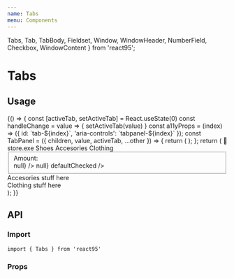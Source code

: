 ```yaml
---
name: Tabs
menu: Components
---
```



  Tabs,
  Tab,
  TabBody,
  Fieldset,
  Window,
  WindowHeader,
  NumberField,
  Checkbox,
  WindowContent
} from 'react95';

# Tabs

## Usage

<Playground>
  {() => {
    const [activeTab, setActiveTab] = React.useState(0)
    const handleChange = value => {
      setActiveTab(value)
    }
    const a11yProps = (index) => ({
      id: `tab-${index}`,
      'aria-controls': `tabpanel-${index}`
    });
    const TabPanel = ({ children, value, activeTab, ...other }) => {
      return (
        <div
          role='tabpanel'
          hidden={value !== activeTab}
          id={`tabpanel-${value}`}
          aria-labelledby={`tab-${value}`}
          {...other}
        >
          {value === activeTab && <div p={3}>{children}</div>}
        </div>
      );
    };
    return (
      <Window style={{ width: 350 }}>
        <WindowHeader>
          <span role='img' aria-label='👗'>
            👗
          </span>
          store.exe
        </WindowHeader>
        <WindowContent>
          <Tabs value={activeTab} onChange={handleChange}>
            <Tab value={0} {...a11yProps(0)}>
              Shoes
            </Tab>
            <Tab value={1} {...a11yProps(1)}>
              Accesories
            </Tab>
            <Tab value={2} {...a11yProps(2)}>
              Clothing
            </Tab>
          </Tabs>
          <TabBody style={{ height: 300 }}>
            <TabPanel value={0} activeTab={activeTab}>
              <Fieldset label='Order:'>
                <div style={{ padding: '0.5em 0 0.5em 0' }}>Amount:</div>
                <NumberField
                  width='100%'
                  min={0}
                  value={0}
                  onChange={() => null}
                />
                <Checkbox
                  style={{ marginTop: '1rem' }}
                  name='shipping'
                  value='fast'
                  label='Fast shipping'
                  onChange={() => null}
                  defaultChecked
                />
              </Fieldset>
            </TabPanel>
            <TabPanel value={1} activeTab={activeTab}>
              <div>Accesories stuff here</div>
            </TabPanel>
            <TabPanel value={2} activeTab={activeTab}>
              <div>Clothing stuff here</div>
            </TabPanel>
          </TabBody>
        </WindowContent>
      </Window>
    );
  }}
</Playground>

## API

### Import

```
import { Tabs } from 'react95'
```

### Props

<Props of={Tabs} />
